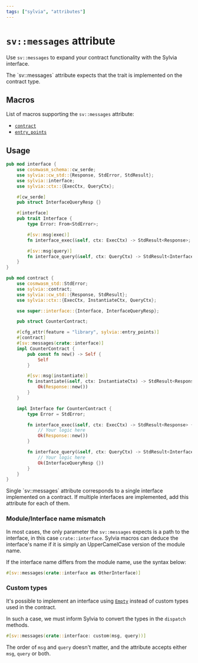 ```yaml
---
tags: ["sylvia", "attributes"]
---
```



# `sv::messages` attribute

Use `sv::messages` to expand your contract functionality with the Sylvia interface.

<Callout>
  The `sv::messages` attribute expects that the trait is implemented on the contract type.
</Callout>

## Macros

List of macros supporting the `sv::messages` attribute:

- [`contract`](../contract)
- [`entry_points`](../entry-points)

## Usage

```rust
pub mod interface {
    use cosmwasm_schema::cw_serde;
    use sylvia::cw_std::{Response, StdError, StdResult};
    use sylvia::interface;
    use sylvia::ctx::{ExecCtx, QueryCtx};

    #[cw_serde]
    pub struct InterfaceQueryResp {}

    #[interface]
    pub trait Interface {
        type Error: From<StdError>;

        #[sv::msg(exec)]
        fn interface_exec(&self, ctx: ExecCtx) -> StdResult<Response>;

        #[sv::msg(query)]
        fn interface_query(&self, ctx: QueryCtx) -> StdResult<InterfaceQueryResp>;
    }
}

pub mod contract {
    use cosmwasm_std::StdError;
    use sylvia::contract;
    use sylvia::cw_std::{Response, StdResult};
    use sylvia::ctx::{ExecCtx, InstantiateCtx, QueryCtx};

    use super::interface::{Interface, InterfaceQueryResp};

    pub struct CounterContract;

    #[cfg_attr(feature = "library", sylvia::entry_points)]
    #[contract]
    #[sv::messages(crate::interface)]
    impl CounterContract {
        pub const fn new() -> Self {
            Self
        }

        #[sv::msg(instantiate)]
        fn instantiate(&self, ctx: InstantiateCtx) -> StdResult<Response> {
            Ok(Response::new())
        }
    }

    impl Interface for CounterContract {
        type Error = StdError;

        fn interface_exec(&self, ctx: ExecCtx) -> StdResult<Response> {
            // Your logic here
            Ok(Response::new())
        }

        fn interface_query(&self, ctx: QueryCtx) -> StdResult<InterfaceQueryResp> {
            // Your logic here
            Ok(InterfaceQueryResp {})
        }
    }
}
```

<Callout>
  Single `sv::messages` attribute corresponds to a single interface implemented on a contract. If
  multiple interfaces are implemented, add this attribute for each of them.
</Callout>

### Module/Interface name mismatch

In most cases, the only parameter the `sv::messages` expects is a path to the interface, in this
case `crate::interface`. Sylvia macros can deduce the interface's name if it is simply an
UpperCamelCase version of the module name.

If the interface name differs from the module name, use the syntax below:

```rust
#[sv::messages(crate::interface as OtherInterface)]
```

### Custom types

It's possible to implement an interface using
[`Empty`](https://docs.rs/cosmwasm-std/latest/cosmwasm_std/struct.Empty.html) instead of custom
types used in the contract.

In such a case, we must inform Sylvia to convert the types in the `dispatch` methods.

```rust
#[sv::messages(crate::interface: custom(msg, query))]
```

The order of `msg` and `query` doesn't matter, and the attribute accepts either `msg`, `query` or
both.
